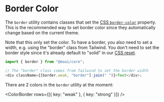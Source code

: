 
<Meta title="Patterns/Color/Border" />

# Border Color

The `border` utility contains classes that set the [CSS `border-color`][1]
property. This is the recommended way to set border color since they
automatically change based on the current theme.

Note that this only set the color. To have a border, you also need to set a
width, e.g. using the "border" class from Tailwind. You don't need to set the
border style since it's already default to "solid" in our [CSS reset][2].

```ts
import { border } from "@moai/core";

// The "border" class comes from Tailwind to set the border width
<div className={[border.weak, "border"].join(" ")}>Text</div>;
```

There are 2 colors in the `border` utility at the moment:

<ColorBorder rows={[{ key: "weak" }, { key: "strong" }]} />

[1]: https://developer.mozilla.org/en-US/docs/Web/CSS/border-color
[2]: https://github.com/moaijs/moai/blob/739a87de82bd061bb41f38c5a51a410b59944a3d/lib/core/src/style/reset.css#L404-L417
